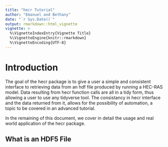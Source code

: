 ```yaml
---
title: "hecr Tutorial"
author: "Emanuel and Bethany"
date: "`r Sys.Date()`"
output: rmarkdown::html_vignette
vignette: >
  %\VignetteIndexEntry{Vignette Title}
  %\VignetteEngine{knitr::rmarkdown}
  %\VignetteEncoding{UTF-8}
---
```


# Introduction

The goal of the hecr package is to give a user a simple and consistent interface
to retrieving data from an hdf file produced by running a HEC-RAS model. Data 
resulting from hecr function calls are all in a tidy form, thus allowing a user
to use any tidyverse tool. The consistancy in hecr interface and the data returned
from it, allows for the possibility of automation, a topic to be covered in an 
advanced tutorial. 

In the remaining of this document, we cover in detail the usage and real world 
application of the hecr package.

## What is an HDF5 File


